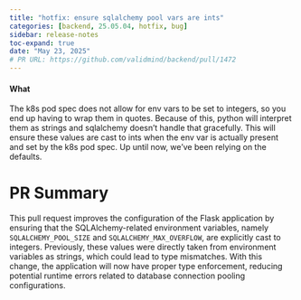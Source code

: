 ```yaml
---
title: "hotfix: ensure sqlalchemy pool vars are ints"
categories: [backend, 25.05.04, hotfix, bug]
sidebar: release-notes
toc-expand: true
date: "May 23, 2025"
# PR URL: https://github.com/validmind/backend/pull/1472
---
```

#### What
The k8s pod spec does not allow for env vars to be set to integers, so you end up having to wrap them in quotes. Because of this, python will interpret them as strings and sqlalchemy doesn't handle that gracefully. This will ensure these values are cast to ints when the env var is actually present and set by the k8s pod spec. Up until now, we've been relying on the defaults.

# PR Summary

This pull request improves the configuration of the Flask application by ensuring that the SQLAlchemy-related environment variables, namely `SQLALCHEMY_POOL_SIZE` and `SQLALCHEMY_MAX_OVERFLOW`, are explicitly cast to integers. Previously, these values were directly taken from environment variables as strings, which could lead to type mismatches. With this change, the application will now have proper type enforcement, reducing potential runtime errors related to database connection pooling configurations.